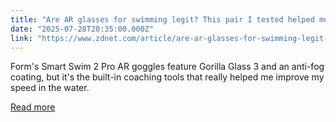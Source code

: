 ```yaml
---
title: "Are AR glasses for swimming legit? This pair I tested helped me 'hack' my workouts"
date: "2025-07-28T20:35:00.000Z"
link: "https://www.zdnet.com/article/are-ar-glasses-for-swimming-legit-this-pair-i-tested-helped-me-hack-my-workouts/"
---
```


Form's Smart Swim 2 Pro AR goggles feature Gorilla Glass 3 and an anti-fog coating, but it's the built-in coaching tools that really helped me improve my speed in the water.

[Read more](https://www.zdnet.com/article/are-ar-glasses-for-swimming-legit-this-pair-i-tested-helped-me-hack-my-workouts/)
